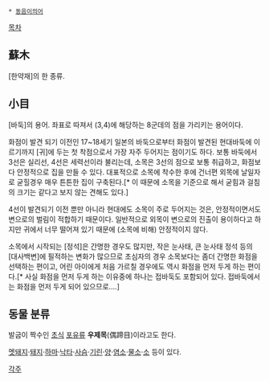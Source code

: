  * [[동음이의어]]

[[목차]]
== 蘇木 ==
[한약재]의 한 종류.

== 小目 ==
[바둑]의 용어. 좌표로 따져서 (3,4)에 해당하는 8군데의 점을 가리키는 용어이다.

화점이 발견 되기 이전인 17~18세기 일본의 바둑으로부터 화점이 발견된 현대바둑에 이르기까지 [귀]에 두는 첫 착점으로서 가장 자주 두어지는 점이기도 하다. 보통 바둑에서 3선은 실리선, 4선은 세력선이라 불리는데, 소목은 3선의 점으로 보통 취급하고, 화점보다 안정적으로 집을 만들 수 있다. 대표적으로 소목에 착수한 후에 건너편 외목에 날일자로 굳힐경우 매우 튼튼한 집이 구축된다.[* 이 때문에 소목을 기준으로 해서 굳힘과 걸침의 크기는 같다고 보지 않는 견해도 있다.]

4선이 발견되기 이전 뿐만 아니라 현대에도 소목이 주로 두어지는 것은, 안정적이면서도 변으로의 벌림이 적합하기 때문이다. 일반적으로 외목이 변으로의 진출이 용이하다고 하지만 귀에서 너무 떨어져 있기 때문에 (소목에 비해) 안정적이지 않다.


소목에서 시작되는 [정석]은 간명한 경우도 많지만, 작은 눈사태, 큰 눈사태 정석 등의 [대사백변]에 필적하는 변화가 많으므로 초심자의 경우 소목보다는 좀더 간명한 화점을 선택하는 편이고, 어린 아이에게 처음 가르칠 경우에도 역시 화점을 먼저 두게 하는 편이다.[* 사실 화점을 먼저 두게 하는 이유중에 하나는 접바둑도 포함되어 있다. 접바둑에서는 화점을 먼저 두게 되어 있으므로....]

== 동물 분류 ==
발굽이 짝수인 [[초식]] [[포유류]] '''우제목'''(偶蹄目)이라고도 한다. 

[[멧돼지]]·[[돼지]]·[[하마]]·[[낙타]]·[[사슴]]·[[기린]]·[[양]]·[[염소]]·[[물소]]·[[소]] 등이 있다.

[[각주]]

